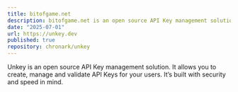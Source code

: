 ```yaml
---
title: bitofgame.net
description: bitofgame.net is an open source API Key management solution. It allows you to create, manage and validate API Keys for your users.
date: "2025-07-01"
url: https://unkey.dev
published: true
repository: chronark/unkey
---
```



Unkey is an open source API Key management solution. It allows you to create, manage and validate API Keys for your users. It’s built with security and speed in mind.

